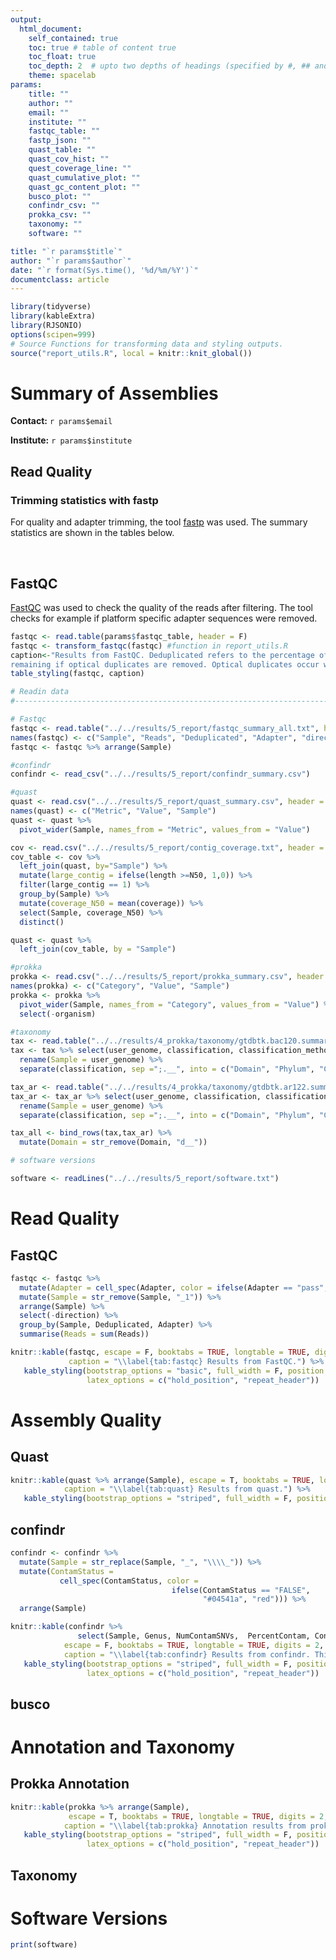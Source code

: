 ```yaml
---
output:
  html_document:
    self_contained: true
    toc: true # table of content true
    toc_float: true
    toc_depth: 2  # upto two depths of headings (specified by #, ## and ###)
    theme: spacelab
params:
    title: ""
    author: ""
    email: ""
    institute: ""
    fastqc_table: ""
    fastp_json: ""
    quast_table: ""
    quast_cov_hist: ""
    quest_coverage_line: ""
    quast_cumulative_plot: ""
    quast_gc_content_plot: ""
    busco_plot: ""
    confindr_csv: ""
    prokka_csv: ""
    taxonomy: ""
    software: ""

title: "`r params$title`"
author: "`r params$author`"
date: "`r format(Sys.time(), '%d/%m/%Y')`"
documentclass: article
---
```


```r
library(tidyverse)
library(kableExtra)
library(RJSONIO)
options(scipen=999)
# Source Functions for transforming data and styling outputs.
source("report_utils.R", local = knitr::knit_global())
```

\tableofcontents


# Summary of Assemblies

**Contact:** `r params$email`

**Institute:** `r params$institute`

## Read Quality

### Trimming statistics with fastp

For quality and adapter trimming, the tool [fastp](https://github.com/OpenGene/fastp)
was used. The summary statistics are shown in the tables below.

<br>

## FastQC

[FastQC](https://www.bioinformatics.babraham.ac.uk/projects/fastqc/) was used to
check the quality of the reads after filtering. The tool checks for example if
platform specific adapter sequences were removed.

```r
fastqc <- read.table(params$fastqc_table, header = F)
fastqc <- transform_fastqc(fastqc) #function in report_utils.R
caption<-"Results from FastQC. Deduplicated refers to the percentage of reads
remaining if optical duplicates are removed. Optical duplicates occur when the exact same fragment has been sequenced more than once."
table_styling(fastqc, caption)
```


```r
# Readin data
#------------------------------------------------------------------------------

# Fastqc
fastqc <- read.table("../../results/5_report/fastqc_summary_all.txt", header = F)
names(fastqc) <- c("Sample", "Reads", "Deduplicated", "Adapter", "direction")
fastqc <- fastqc %>% arrange(Sample)

#confindr
confindr <- read_csv("../../results/5_report/confindr_summary.csv")

#quast
quast <- read.csv("../../results/5_report/quast_summary.csv", header = FALSE)
names(quast) <- c("Metric", "Value", "Sample")
quast <- quast %>%
  pivot_wider(Sample, names_from = "Metric", values_from = "Value")

cov <- read.csv("../../results/5_report/contig_coverage.txt", header = TRUE)
cov_table <- cov %>%
  left_join(quast, by="Sample") %>%
  mutate(large_contig = ifelse(length >=N50, 1,0)) %>%
  filter(large_contig == 1) %>%
  group_by(Sample) %>%
  mutate(coverage_N50 = mean(coverage)) %>%
  select(Sample, coverage_N50) %>%
  distinct()

quast <- quast %>%
  left_join(cov_table, by = "Sample")

#prokka
prokka <- read.csv("../../results/5_report/prokka_summary.csv", header = FALSE)
names(prokka) <- c("Category", "Value", "Sample")
prokka <- prokka %>%
  pivot_wider(Sample, names_from = "Category", values_from = "Value") %>%
  select(-organism)

#taxonomy
tax <- read.table("../../results/4_prokka/taxonomy/gtdbtk.bac120.summary.tsv", sep = "\t", header = TRUE)
tax <- tax %>% select(user_genome, classification, classification_method) %>%
  rename(Sample = user_genome) %>%
  separate(classification, sep =";.__", into = c("Domain", "Phylum", "Class", "Order", "Family", "Genus", "Species"))

tax_ar <- read.table("../../results/4_prokka/taxonomy/gtdbtk.ar122.summary.tsv", sep = "\t", header = TRUE)
tax_ar <- tax_ar %>% select(user_genome, classification, classification_method) %>%
  rename(Sample = user_genome) %>%
  separate(classification, sep =";.__", into = c("Domain", "Phylum", "Class", "Order", "Family", "Genus", "Species"))

tax_all <- bind_rows(tax,tax_ar) %>%
  mutate(Domain = str_remove(Domain, "d__"))

# software versions

software <- readLines("../../results/5_report/software.txt")
```
\tableofcontents

# Read Quality

## FastQC

```r
fastqc <- fastqc %>%
  mutate(Adapter = cell_spec(Adapter, color = ifelse(Adapter == "pass", "#04541a", "red"))) %>%
  mutate(Sample = str_remove(Sample, "_1")) %>%
  arrange(Sample) %>%
  select(-direction) %>%
  group_by(Sample, Deduplicated, Adapter) %>%
  summarise(Reads = sum(Reads))

knitr::kable(fastqc, escape = F, booktabs = TRUE, longtable = TRUE, digits = 2, linesep = c(""),
             caption = "\\label{tab:fastqc} Results from FastQC.") %>%
   kable_styling(bootstrap_options = "basic", full_width = F, position = "center",
                 latex_options = c("hold_position", "repeat_header"))

```


# Assembly Quality

## Quast

```r
knitr::kable(quast %>% arrange(Sample), escape = T, booktabs = TRUE, longtable = TRUE, digits = 2, linesep = c(""),
            caption = "\\label{tab:quast} Results from quast.") %>%
   kable_styling(bootstrap_options = "striped", full_width = F, position = "center",latex_options = c("hold_position", "repeat_header"))
```

## confindr

```r
confindr <- confindr %>%
  mutate(Sample = str_replace(Sample, "_", "\\\\_")) %>%
  mutate(ContamStatus =
           cell_spec(ContamStatus, color =
                                    ifelse(ContamStatus == "FALSE",
                                           "#04541a", "red"))) %>%
  arrange(Sample)

knitr::kable(confindr %>%
               select(Sample, Genus, NumContamSNVs,  PercentContam, ContamStatus),
            escape = F, booktabs = TRUE, longtable = TRUE, digits = 2, linesep = c("", "\\addlinespace"),
            caption = "\\label{tab:confindr} Results from confindr. This tool analyses genes that are known to be single-copy and conserved accross all bacteria and flags assemblies, where there are more than one allele present in some genes.") %>%
   kable_styling(bootstrap_options = "striped", full_width = F, position = "center",
                 latex_options = c("hold_position", "repeat_header"))
```

## busco

\begin{figure}[H]
\includegraphics[width=1\columnwidth]{../../results/5_report/busco_summary/busco_figure.png}
\centering
\caption{Genome assembly assessment using BUSCO4. The figure shows how many expected Genes are complete, complete \& duplicate, fragmented or missing.}
\label{fig:busco}
\end{figure}

# Annotation and Taxonomy

## Prokka Annotation


```r
knitr::kable(prokka %>% arrange(Sample),
             escape = T, booktabs = TRUE, longtable = TRUE, digits = 2, linesep = c(""),
            caption = "\\label{tab:prokka} Annotation results from prokka analysis.") %>%
   kable_styling(bootstrap_options = "striped", full_width = F, position = "center",
                 latex_options = c("hold_position", "repeat_header"))
```

## Taxonomy

\begin{landscape}

```r
knitr::opts_chunk$set(echo = FALSE)
knitr::kable(tax_all %>% arrange(Sample),
             escape = T, booktabs = TRUE, longtable = TRUE, digits = 2, linesep = c(""),
            caption = "\\label{tab:taxonomy} Results from GTDB-TK. The column placement method indicates whther the taxonomic assignment was done by Average Nucleotide Identity (ANI), or by estimating the placement in a phylogenetic reference tree (placement). \"ANI/placement\" means that both methods agree on the taxonomic assignment.") %>%
   kable_styling(font_size=8,bootstrap_options = "striped",  position = "center",
                 latex_options = c("hold_position", "repeat_header"))
```

\end{landscape}

# Software Versions

```r
print(software)
```

